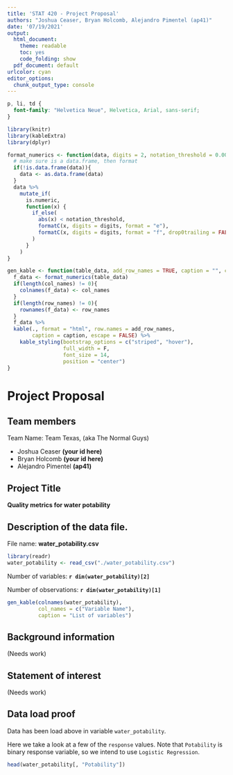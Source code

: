 ```yaml
---
title: 'STAT 420 - Project Proposal'
authors: "Joshua Ceaser, Bryan Holcomb, Alejandro Pimentel (ap41)"
date: '07/19/2021'
output:
  html_document: 
    theme: readable
    toc: yes  
    code_folding: show
  pdf_document: default
urlcolor: cyan
editor_options: 
  chunk_output_type: console
---
```


```css
p, li, td {
  font-family: "Helvetica Neue", Helvetica, Arial, sans-serif;
}
```

```r
library(knitr)
library(kableExtra)
library(dplyr)

format_numerics <- function(data, digits = 2, notation_threshold = 0.00001) {
  # make sure is a data.frame, then format
  if(!is.data.frame(data)){
    data <- as.data.frame(data)
  }  
  data %>% 
    mutate_if(
      is.numeric, 
      function(x) {
        if_else(
          abs(x) < notation_threshold, 
          formatC(x, digits = digits, format = "e"), 
          formatC(x, digits = digits, format = "f", drop0trailing = FALSE)
        )
      }
    )
}

gen_kable <- function(table_data, add_row_names = TRUE, caption = "", col_names = c(), row_names = c()) {
  f_data <- format_numerics(table_data) 
  if(length(col_names) != 0){
    colnames(f_data) <- col_names
  }
  if(length(row_names) != 0){
    rownames(f_data) <- row_names
  }  
  f_data %>%
  kable(., format = "html", row.names = add_row_names,
        caption = caption, escape = FALSE) %>%
    kable_styling(bootstrap_options = c("striped", "hover"),
                  full_width = F,
                  font_size = 14,
                  position = "center")
}
```


# Project Proposal

## Team members

Team Name: Team Texas, (aka The Normal Guys)

- Joshua Ceaser **(your id here)**
- Bryan Holcomb **(your id here)**
- Alejandro Pimentel **(ap41)**

## Project Title

**Quality metrics for water potability**

## Description of the data file.

File name: **water_potability.csv**

```r
library(readr)
water_potability <- read_csv("./water_potability.csv")
```

Number of variables: **`r dim(water_potability)[2]`**

Number of observations: **`r dim(water_potability)[1]`**

```r
gen_kable(colnames(water_potability), 
          col_names = c("Variable Name"),
          caption = "List of variables")
```

## Background information

(Needs work)

## Statement of interest

(Needs work)

## Data load proof

Data has been load above in variable `water_potability`.

Here we take a look at a few of the `response` values. Note that `Potability` is binary response variable, so we intend to use `Logistic Regression`.

```r
head(water_potability[, "Potability"])
```

